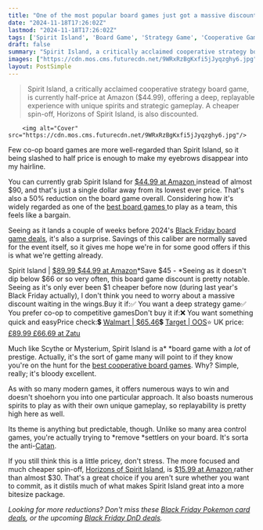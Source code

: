 ```yaml
---
title: "One of the most popular board games just got a massive discount ahead of Black Friday"
date: "2024-11-18T17:26:02Z"
lastmod: "2024-11-18T17:26:02Z"
tags: ['Spirit Island', 'Board Game', 'Strategy Game', 'Cooperative Game', 'Amazon']
draft: false
summary: "Spirit Island, a critically acclaimed cooperative strategy board game, is currently half-price at Amazon ($44.99), offering a deep, replayable experience with unique spirits and strategic gameplay.  A cheaper spin-off, Horizons of Spirit Island, is also discounted."
images: ["https://cdn.mos.cms.futurecdn.net/9WRxRzBgKxfi5jJyqzghy6.jpg"]
layout: PostSimple
---
```

> Spirit Island, a critically acclaimed cooperative strategy board game, is currently half-price at Amazon ($44.99), offering a deep, replayable experience with unique spirits and strategic gameplay.  A cheaper spin-off, Horizons of Spirit Island, is also discounted.


        <img alt="Cover" src="https://cdn.mos.cms.futurecdn.net/9WRxRzBgKxfi5jJyqzghy6.jpg"/>
        
Few co-op board games are more well-regarded than Spirit Island, so it being slashed to half price is enough to make my eyebrows disappear into my hairline.

You can currently grab Spirit Island for [$44.99 at Amazon ](https://target.georiot.com/Proxy.ashx?tsid=8426&GR_URL=https%3A%2F%2Famazon.com%2FGreater-Than-Games-Spirit-Island%2Fdp%2FB01MUHP51S%2F%3Ftag%3Dhawk-future-20%26ascsubtag%3Dgrd-us-2315514164479310858-20)instead of almost $90, and that's just a single dollar away from its lowest ever price. That's also a 50% reduction on the board game overall. Considering how it's widely regarded as one of the [best board games ](https://www.gamesradar.com/best-board-games/)to play as a team, this feels like a bargain.

Seeing as it lands a couple of weeks before 2024's [Black Friday board game deals](https://www.gamesradar.com/black-friday-board-game-deals/), it's also a surprise. Savings of this caliber are normally saved for the event itself, so it gives me hope we're in for some good offers if this is what we're getting already.

Spirit Island | [$89.99 $44.99 at Amazon](https://target.georiot.com/Proxy.ashx?tsid=8426&GR_URL=https%3A%2F%2Famazon.com%2FGreater-Than-Games-Spirit-Island%2Fdp%2FB01MUHP51S%2F%3Ftag%3Dhawk-future-20%26ascsubtag%3Dgrd-us-9974012164952754558-20)*Save $45 - *Seeing as it doesn't dip below $66 or so very often, this board game discount is pretty notable. Seeing as it's only ever been $1 cheaper before now (during last year's Black Friday actually), I don't think you need to worry about a massive discount waiting in the wings.Buy it if:✅ You want a deep strategy game✅ You prefer co-op to competitive gamesDon't buy it if:❌ You want something quick and easyPrice check:💲 [Walmart | $65.46](https://goto.walmart.com/c/1943169/565706/9383?subId1=grd-us-9974012164952754558&sharedId=hawk&u=https%3A%2F%2Fwww.walmart.com%2Fip%2FGreater-Than-Games-Spirit-Island-Board-Game%2F340519514%3FclassType%3DVARIANT%26from%3D%2Fsearch)💲 [Target | OOS](https://shop-links.co/link?searchTerm=spirit+island&category=0%7CAll%7Cmatchallpartial%7Call+categories&tref=typeahead%7Cterm%7C0%7Cspirit+island%7Cspirit+island%7C%7C%7Cservice%7C%7C%7C%7C%7Cnormalisation~category_v3&searchTermRaw=Spirit+Island&publisher_slug=future&exclusive=1&u1=grd-us-9974012164952754558&url=https%3A%2F%2Fwww.target.com%2Fs%3FsearchTerm%3Dspirit%2Bisland%26category%3D0%257CAll%257Cmatchallpartial%257Call%2Bcategories%26tref%3Dtypeahead%257Cterm%257C0%257Cspirit%2Bisland%257Cspirit%2Bisland%257C%257C%257Cservice%257C%257C%257C%257C%257Cnormalisation%257Ecategory_v3%26searchTermRaw%3DSpirit%2BIsland&article_name=One%20of%20the%20most%20popular%20board%20games%20just%20got%20a%20massive%20discount%20ahead%20of%20Black%20Friday&article_url=https%3A%2F%2Fwww.gamesradar.com%2Ftabletop-gaming%2Fone-of-the-most-popular-board-games-just-got-a-massive-discount-ahead-of-black-friday%2F%2Ftabletop-gaming%2Fone-of-the-most-popular-board-games-just-got-a-massive-discount-ahead-of-black-friday)⭐ UK price: [£89.99 £66.69 at Zatu](https://go.redirectingat.com/?id=92X1161492&xcust=grd_us_9974012164952754558&xs=1&url=https%3A%2F%2Fwww.board-game.co.uk%2Fproduct%2Fspirit-island-core-game%2F&sref)

Much like Scythe or Mysterium, Spirit Island is a* *board game with a *lot* of prestige. Actually, it's the sort of game many will point to if they know you're on the hunt for the [best cooperative board games](https://www.gamesradar.com/the-best-cooperative-board-games/). Why? Simple, really; it's bloody excellent.

As with so many modern games, it offers numerous ways to win and doesn't shoehorn you into one particular approach. It also boasts numerous spirits to play as with their own unique gameplay, so replayability is pretty high here as well.

Its theme is anything but predictable, though. Unlike so many area control games, you're actually trying to *remove *settlers on your board. It's sorta the anti-[Catan](https://www.gamesradar.com/tabletop-gaming/catan-review/).



If you still think this is a little pricey, don't stress. The more focused and much cheaper spin-off, [Horizons of Spirit Island](https://www.gamesradar.com/horizons-of-spirit-island-review/), is [$15.99 at Amazon ](https://target.georiot.com/Proxy.ashx?tsid=8426&GR_URL=https%3A%2F%2Famazon.com%2FHorizons-Spirit-Cooperative-Strategy-Players%2Fdp%2FB0BBSHZFLB%3Fth%3D1%26tag%3Dhawk-future-20%26ascsubtag%3Dgrd-us-1405703147338503799-20)rather than almost $30. That's a great choice if you aren't sure whether you want to commit, as it distils much of what makes Spirit Island great into a more bitesize package.

*Looking for more reductions? Don't miss these *[<em>Black Friday Pokemon card deals</em>](https://www.gamesradar.com/black-friday-pokemon-card-deals/)*, or the upcoming *[<em>Black Friday DnD deals</em>](https://www.gamesradar.com/d-and-d-black-friday-deals/)*.*
        
